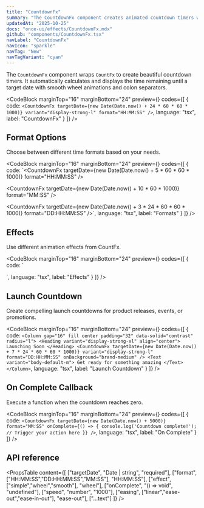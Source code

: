 ```yaml
---
title: "CountdownFx"
summary: "The CountdownFx component creates animated countdown timers with wheel effects, counting down to a target date."
updatedAt: "2025-10-25"
docs: "once-ui/effects/CountdownFx.mdx"
github: "components/CountdownFx.tsx"
navLabel: "CountdownFx"
navIcon: "sparkle"
navTag: "New"
navTagVariant: "cyan"
---
```


The `CountdownFx` component wraps `CountFx` to create beautiful countdown timers. It automatically calculates and displays the time remaining until a target date with smooth wheel animations and colon separators.

<CodeBlock
  marginTop="16"
  marginBottom="24"
  preview={<CountdownFxBasic />}
  codes={[
    {
      code:
`<CountdownFx
    targetDate={new Date(Date.now() + 24 * 60 * 60 * 1000)}
    variant="display-strong-l"
    format="HH:MM:SS"
/>`,
      language: "tsx",
      label: "CountdownFx"
    }
  ]}
/>

## Format Options

Choose between different time formats based on your needs.

<CodeBlock
  marginTop="16"
  marginBottom="24"
  preview={<CountdownFxFormats />}
  codes={[
    {
      code:
`<CountdownFx
    targetDate={new Date(Date.now() + 5 * 60 * 60 * 1000)}
    format="HH:MM:SS"
/>

<CountdownFx
    targetDate={new Date(Date.now() + 10 * 60 * 1000)}
    format="MM:SS"
/>

<CountdownFx
    targetDate={new Date(Date.now() + 3 * 24 * 60 * 60 * 1000)}
    format="DD:HH:MM:SS"
/>`,
      language: "tsx",
      label: "Formats"
    }
  ]}
/>

## Effects

Use different animation effects from CountFx.

<CodeBlock
  marginTop="16"
  marginBottom="24"
  preview={<CountdownFxEffects />}
  codes={[
    {
      code:
`<CountdownFx
    targetDate={targetDate}
    effect="wheel"
/>

<CountdownFx
    targetDate={targetDate}
    effect="smooth"
/>

<CountdownFx
    targetDate={targetDate}
    effect="simple"
/>`,
      language: "tsx",
      label: "Effects"
    }
  ]}
/>

## Launch Countdown

Create compelling launch countdowns for product releases, events, or promotions.

<CodeBlock
  marginTop="16"
  marginBottom="24"
  preview={<CountdownFxLaunch />}
  codes={[
    {
      code:
`<Column gap="16" fill center padding="32" data-solid="contrast" radius="l">
    <Heading variant="display-strong-xl" align="center">
      Launching Soon
    </Heading>
    <CountdownFx
      targetDate={new Date(Date.now() + 7 * 24 * 60 * 60 * 1000)}
      variant="display-strong-l"
      format="DD:HH:MM:SS"
      onBackground="brand-medium"
    />
    <Text variant="body-default-m">
      Get ready for something amazing
    </Text>
</Column>`,
      language: "tsx",
      label: "Launch Countdown"
    }
  ]}
/>

## On Complete Callback

Execute a function when the countdown reaches zero.

<CodeBlock
  marginTop="16"
  marginBottom="24"
  preview={<CountdownFxOnComplete />}
  codes={[
    {
      code:
`<CountdownFx
    targetDate={new Date(Date.now() + 5000)}
    format="MM:SS"
    onComplete={() => {
      console.log('Countdown complete!');
      // Trigger your action here
    }}
/>`,
      language: "tsx",
      label: "On Complete"
    }
  ]}
/>

## API reference

<PropsTable
  content={[
    ["targetDate", "Date | string", "required"],
    ["format", ["HH:MM:SS","DD:HH:MM:SS","MM:SS"], "HH:MM:SS"],
    ["effect", ["simple","wheel","smooth"], "wheel"],
    ["onComplete", "() => void", "undefined"],
    ["speed", "number", "1000"],
    ["easing", ["linear","ease-out","ease-in-out"], "ease-out"],
    ["...text"]
  ]}
/>
